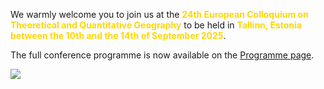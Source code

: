 We warmly welcome you to join us at the [**24th European Colloquium on Theoretical and Quantitative Geography**]{style="color: gold"} to be held in [**Tallinn, Estonia between the 10th and the 14th of September 2025**]{style="color: gold"}.

The full conference programme is now available on the [Programme page](2025/2025_programme.html).

![](2025/Tallinn2025.jpg)
